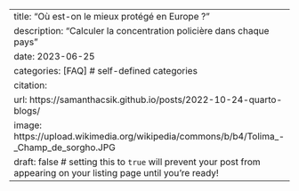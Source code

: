---
title: "Où est-on le mieux protégé en Europe ?"
description: "Calculer la concentration policière dans chaque pays"
date: 2023-06-25
categories: [FAQ] # self-defined categories
citation: 
  url: https://samanthacsik.github.io/posts/2022-10-24-quarto-blogs/ 
image: https://upload.wikimedia.org/wikipedia/commons/b/b4/Tolima_-_Champ_de_sorgho.JPG
draft: false # setting this to `true` will prevent your post from appearing on your listing page until you're ready!
---